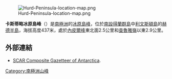 [[Image:Hurd-Peninsula-location-map.png|thumb]]

'''卡斯蒂略冰原島峰'''（{{lang-en|Castillo Nunatak}}）是[[南極洲|南極洲]]的[[冰原島峰|冰原島峰]]，位於[[南設得蘭群島|南設得蘭群島]]中[[利文斯頓島|利文斯頓島]]的[[赫德半島|赫德半島]]，海拔高度437米，處於[[內皮爾峰|內皮爾峰]]東北面2.5公里和[[查魯雅嶺|查魯雅嶺]]以東2.9公里。

{{coord|62|39|16.7|S|60|17|34|W|display=title}}

==外部連結==
* [http://data.aad.gov.au/aadc/gaz/scar/ SCAR Composite Gazetteer of Antarctica]{{WebCite|url=https://www.webcitation.org/5ug2CfC7m?url=http://data.aad.gov.au/aadc/gaz/scar/ |date=20101202140255 |dateformat=iso }}.

{{Antarctica-geo-stub}}
[[Category:南極洲山峰|Category:南極洲山峰]]